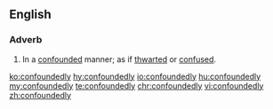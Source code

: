 ==English==

===Adverb===
{{en-adv}}
# In a [[confounded]] manner; as if [[thwarted]] or [[confused]].

[[ko:confoundedly]]
[[hy:confoundedly]]
[[io:confoundedly]]
[[hu:confoundedly]]
[[my:confoundedly]]
[[te:confoundedly]]
[[chr:confoundedly]]
[[vi:confoundedly]]
[[zh:confoundedly]]